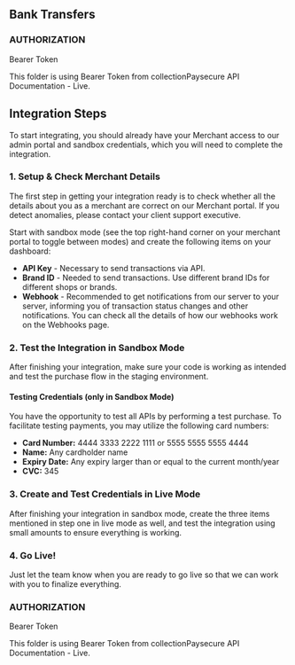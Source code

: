## Bank Transfers

### AUTHORIZATION
Bearer Token

This folder is using Bearer Token from collectionPaysecure API Documentation - Live.

## Integration Steps

To start integrating, you should already have your Merchant access to our admin portal and sandbox credentials, which you will need to complete the integration.

### 1. Setup & Check Merchant Details
The first step in getting your integration ready is to check whether all the details about you as a merchant are correct on our Merchant portal. If you detect anomalies, please contact your client support executive.

Start with sandbox mode (see the top right-hand corner on your merchant portal to toggle between modes) and create the following items on your dashboard:

- **API Key** - Necessary to send transactions via API.
- **Brand ID** - Needed to send transactions. Use different brand IDs for different shops or brands.
- **Webhook** - Recommended to get notifications from our server to your server, informing you of transaction status changes and other notifications. You can check all the details of how our webhooks work on the Webhooks page.

### 2. Test the Integration in Sandbox Mode
After finishing your integration, make sure your code is working as intended and test the purchase flow in the staging environment.

#### Testing Credentials (only in Sandbox Mode)
You have the opportunity to test all APIs by performing a test purchase. To facilitate testing payments, you may utilize the following card numbers:

- **Card Number:** 4444 3333 2222 1111 or 5555 5555 5555 4444
- **Name:** Any cardholder name
- **Expiry Date:** Any expiry larger than or equal to the current month/year
- **CVC:** 345

### 3. Create and Test Credentials in Live Mode
After finishing your integration in sandbox mode, create the three items mentioned in step one in live mode as well, and test the integration using small amounts to ensure everything is working.

### 4. Go Live!
Just let the team know when you are ready to go live so that we can work with you to finalize everything.

### AUTHORIZATION
Bearer Token

This folder is using Bearer Token from collectionPaysecure API Documentation - Live.

